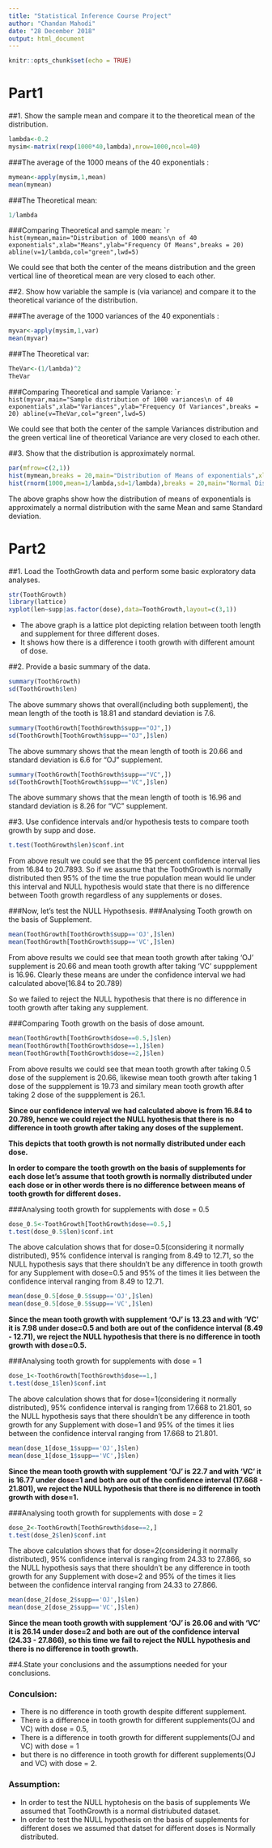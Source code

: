 ---
title: "Statistical Inference Course Project"
author: "Chandan Mahodi"
date: "28 December 2018"
output: html_document
---

```{r setup, include=FALSE}
knitr::opts_chunk$set(echo = TRUE)
```
# Part1
##1. Show the sample mean and compare it to the theoretical mean of the distribution.

```{r part1_1}
lambda<-0.2
mysim<-matrix(rexp(1000*40,lambda),nrow=1000,ncol=40)
```

###The average of the 1000 means of the 40 exponentials :
```{r Sample_Mean}
mymean<-apply(mysim,1,mean)
mean(mymean)
```

###The Theoretical mean:
```{r Theoretical_Mean}
1/lambda
```
###Comparing Theoretical and sample mean:
````{r Hisotgram_comparison_mean}
hist(mymean,main="Distribution of 1000 means\n of 40 exponentials",xlab="Means",ylab="Frequency Of Means",breaks = 20)
abline(v=1/lambda,col="green",lwd=5)
```

We could see that both the center of the means distribution and the green vertical line of theoretical mean
are very closed to each other.

##2. Show how variable the sample is (via variance) and compare it to the theoretical variance of the distribution.

###The average of the 1000 variances of the 40 exponentials :
```{r Sample_Variance}
myvar<-apply(mysim,1,var)
mean(myvar)
```

###The Theoretical var:
```{r Theoretical_Variance}
TheVar<-(1/lambda)^2
TheVar
```
###Comparing Theoretical and sample Variance:
````{r Hisotgram_comparison_var}
hist(myvar,main="Sample distribution of 1000 variances\n of 40 exponentials",xlab="Variances",ylab="Frequency Of Variances",breaks = 20)
abline(v=TheVar,col="green",lwd=5)
```

We could see that both the center of the sample Variances distribution and the green vertical line of theoretical Variance are very closed to each other.

##3. Show that the distribution is approximately normal.

```{r Normal_Distribution_Proof}
par(mfrow=c(2,1))
hist(mymean,breaks = 20,main="Distribution of Means of exponentials",xlab="Means",ylab="Frequency")
hist(rnorm(1000,mean=1/lambda,sd=1/lambda),breaks = 20,main="Normal Distribution",xlab="Normal Variables",ylab="Frequency")
```

The above graphs show how the distribution of means of exponentials is approximately a normal distribution with the same Mean and same Standard deviation.


# Part2
##1. Load the ToothGrowth data and perform some basic exploratory data analyses.
```{r Analyses}
str(ToothGrowth)
library(lattice)
xyplot(len~supp|as.factor(dose),data=ToothGrowth,layout=c(3,1))
```

* The above graph is a lattice plot depicting relation between tooth length and supplement for three different doses.
* It shows how there is a difference i tooth growth with different amount of dose.

##2. Provide a basic summary of the data.
```{r overall_summary}
summary(ToothGrowth)
sd(ToothGrowth$len)
```

The above summary shows that overall(including both supplement), the mean length of the tooth is 18.81 and standard deviation is 7.6.




```{r summary_one}
summary(ToothGrowth[ToothGrowth$supp=="OJ",]) 
sd(ToothGrowth[ToothGrowth$supp=="OJ",]$len)
```

The above summary shows that the mean length of tooth is 20.66 and standard deviation is 6.6 for "OJ" supplement.




```{r summary_two}
summary(ToothGrowth[ToothGrowth$supp=="VC",]) 
sd(ToothGrowth[ToothGrowth$supp=="VC",]$len)
```

The above summary shows that the mean length of tooth is 16.96 and standard deviation is 8.26 for "VC" supplement.


##3. Use confidence intervals and/or hypothesis tests to compare tooth growth by supp and dose.

```{r,overall_test}
t.test(ToothGrowth$len)$conf.int
```
From above result we could see that the 95 percent confidence interval lies from 16.84 to 20.7893.
So if we assume that the ToothGrowth is normally distributed then 95% of the time the true population mean would lie under this interval and NULL hypothesis would state that there is no difference between Tooth growth regardless of any supplements or doses.

###Now, let's test the NULL Hypothsesis.
###Analysing Tooth growth on the basis of Supplement.
```{r,supp_comparison}
mean(ToothGrowth[ToothGrowth$supp=='OJ',]$len)
mean(ToothGrowth[ToothGrowth$supp=='VC',]$len)
```
From above results we could see that mean tooth growth after taking 'OJ' supplement is 20.66 and mean tooth growth after taking 'VC' suppplement is 16.96. Clearly these means are under the confidence interval we had calculated above(16.84 to 20.789)

So we failed to reject the NULL hypothesis that there is no difference in tooth growth after taking any supplement.

###Comparing Tooth growth on the basis of dose amount.
```{r,dose_comparison}
mean(ToothGrowth[ToothGrowth$dose==0.5,]$len)
mean(ToothGrowth[ToothGrowth$dose==1,]$len)
mean(ToothGrowth[ToothGrowth$dose==2,]$len)
```
From above results we could see that mean tooth growth after taking 0.5 dose of the supplement is 20.66, likewise mean tooth growth after taking 1 dose of the suppplement is 19.73 and similary mean tooth growth after taking 2 dose of the suppplement is 26.1. 

**Since our confidence interval we had calculated above is from 16.84 to 20.789, 
hence we could reject the NULL hyothesis that there is no difference in tooth growth after taking any doses of the supplement.**

**This depicts that tooth growth is not normally distributed under each dose.**

**In order to compare the tooth growth on the basis of supplements for each dose let's assume that tooth growth is normally distributed under each dose or in other words there is no difference between means of tooth growth for different doses.**

###Analysing tooth growth for supplements with dose = 0.5
```{r,dose_0.5}
dose_0.5<-ToothGrowth[ToothGrowth$dose==0.5,]
t.test(dose_0.5$len)$conf.int
```
The above calculation shows that for dose=0.5(considering it normally distributed), 95% confidence interval is ranging from 8.49 to 12.71, so the NULL hypothesis says that there shouldn't be any difference in tooth growth for any Supplement with dose=0.5 and 95% of the times it lies between the confidence interval ranging from 8.49 to 12.71.

```{r,dose_0.51}
mean(dose_0.5[dose_0.5$supp=='OJ',]$len)
mean(dose_0.5[dose_0.5$supp=='VC',]$len)
```
**Since the mean tooth growth with supplement 'OJ' is 13.23 and with 'VC' it is 7.98 under dose=0.5 and both are out of the confidence interval (8.49 - 12.71), we reject the NULL hypothesis that there is no difference in tooth growth with dose=0.5.**

###Analysing tooth growth for supplements with dose = 1
```{r,dose_1}
dose_1<-ToothGrowth[ToothGrowth$dose==1,]
t.test(dose_1$len)$conf.int
```
The above calculation shows that for dose=1(considering it normally distributed), 95% confidence interval is ranging from 17.668 to 21.801, so the NULL hypothesis says that there shouldn't be any difference in tooth growth for any Supplement with dose=1 and 95% of the times it lies between the confidence interval ranging from 17.668 to 21.801.

```{r,dose_0.11}
mean(dose_1[dose_1$supp=='OJ',]$len)
mean(dose_1[dose_1$supp=='VC',]$len)
```
**Since the mean tooth growth with supplement 'OJ' is 22.7 and with 'VC' it is 16.77 under dose=1 and both are out of the confidence interval (17.668 - 21.801), we reject the NULL hypothesis that there is no difference in tooth growth with dose=1.**

###Analysing tooth growth for supplements with dose = 2
```{r,dose_2}
dose_2<-ToothGrowth[ToothGrowth$dose==2,]
t.test(dose_2$len)$conf.int
```
The above calculation shows that for dose=2(considering it normally distributed), 95% confidence interval is ranging from 24.33 to 27.866, so the NULL hypothesis says that there shouldn't be any difference in tooth growth for any Supplement with dose=2 and 95% of the times it lies between the confidence interval ranging from 24.33 to 27.866.

```{r,dose_21}
mean(dose_2[dose_2$supp=='OJ',]$len)
mean(dose_2[dose_2$supp=='VC',]$len)
```
**Since the mean tooth growth with supplement 'OJ' is 26.06 and with 'VC' it is 26.14 under dose=2 and both are out of the confidence interval (24.33 - 27.866), so this time we fail to reject the NULL hypothesis and there is no difference in tooth growth.**

##4.State your conclusions and the assumptions needed for your conclusions.

### Conculsion: 
* There is no difference in tooth growth despite different supplement.
* There is a difference in tooth growth for different supplements(OJ and VC) with dose = 0.5,
* There is a difference in tooth growth for different supplements(OJ and VC) with dose = 1
* but there is no difference in tooth growth for different supplements(OJ and VC) with dose = 2.

### Assumption:
* In order to test the NULL hyptohesis on the basis of supplements We assumed that ToothGrowth is a normal distriubuted dataset.
* In order to test the NULL hypothesis on the basis of supplements for different doses we assumed that datset for different doses is Normally distributed.